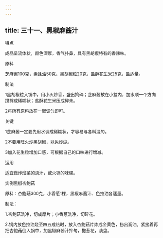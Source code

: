 ```yaml
---
---
---
```

title: 三十一、黑椒麻酱汁
---






特点

成品呈流体状，颜色深厚，香气扑鼻，具有黑胡椒特有的香辣味。

原料

芝麻酱100克，素蚝油50克，黑胡椒粒20克，盐酥花生米25克，盐适量。

制法

1黑胡椒粒入锅中，用小火炒香，盛出捣碎；芝麻酱放在小盆内，加水顺一个方向搅拌成稀糊状；盐酥花生米压成碎未。

2将所有原料放在一起调匀即可。



关键

1芝麻酱一定要先用水调成稀糊状，才容易与各料混匀。

2不要用旺火炒黑胡椒，以免炒煳。

3加入花生粒增加口感，可根据自己的口味进行增减。

运用

适宜做炸熘菜的浇汁，或火锅的味碟。

实例黑椒杏鲍菇

原料：杏鲍菇300克，小香葱1棵，黑椒麻酱汁、色拉油各适量。

制法：

1.杏鲍菇洗净，切成厚片；小香葱洗净，切碎花。

2.锅内放色拉油烧至四五成热时，放入杏鲍菇片炸成金黄色，捞出沥油。紧接着再把杏鲍菇倒入锅中，加黑椒麻酱汁拌匀，撒葱花，装盘。